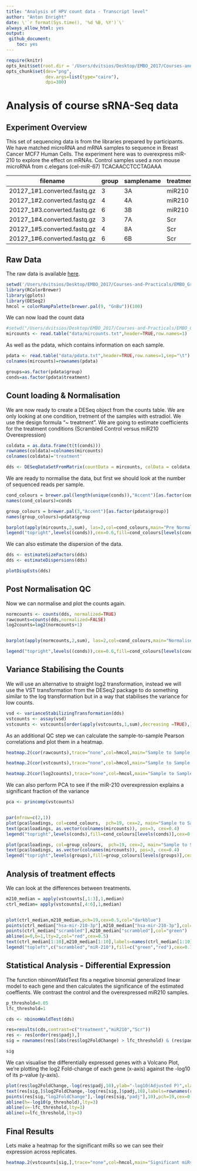 ```yaml
---
title: "Analysis of HPV count data - Transcript level"
author: "Anton Enright"
date: \'`r format(Sys.time(), '%d %B, %Y')`\'
always_allow_html: yes
output:
 github_document:
    toc: yes
---
```



```r
require(knitr)
opts_knit$set(root.dir = '/Users/dvitsios/Desktop/EMBO_2017/Courses-and-Practicals/EMBO_Greece_2017/miR_210_Experiment/small_RNASeq/')
opts_chunk$set(dev="png", 
               dev.args=list(type="cairo"),
               dpi=300)

```



# Analysis of course sRNA-Seq data

## Experiment Overview
This set of sequencing data is from the libraries prepared by participants. We have matched microRNA and mRNA samples to sequence in Breast Cancer MCF7 Human Cells. The experiment here was to overexpress miR-210 to explore the effect on mRNAs. Control samples used a non mouse microRNA from c.elegans (cel-miR-67) TCACAACCTCCTAGAAA


filename|group|samplename|treatment|fullname|3p-ad|
--------|-----|----------|---------|--------|-----|
20127_1#1.converted.fastq.gz|3|3A|miR210|miRNA03_MIR_GR3|TGGAATTCTCGGGTGCCAA|
20127_1#2.converted.fastq.gz|4|4A|miR210|miRNA04_MIR_GR4|TGGAATTCTCGGGTGCCAA|
20127_1#3.converted.fastq.gz|6|3B|miR210|miRNA14_MIR_GR6|TGGAATTCTCGGGTGCCAA|
20127_1#4.converted.fastq.gz|3|7A|Scr|miRNA07_SCR_GR3|TGGAATTCTCGGGTGCCAA|
20127_1#5.converted.fastq.gz|4|8A|Scr|miRNA08_SCR_GR4|TGGAATTCTCGGGTGCCAA|
20127_1#6.converted.fastq.gz|6|6B|Scr|miRNA16_SCR_GR6|TGGAATTCTCGGGTGCCAA

## Raw Data
The raw data is available [here](http://wwwdev.ebi.ac.uk/enright-srv/courses/rna_cambridge_2017/course_counts/data).

```r
setwd('/Users/dvitsios/Desktop/EMBO_2017/Courses-and-Practicals/EMBO_Greece_2017/miR_210_Experiment/small_RNASeq/')
library(RColorBrewer)
library(gplots)
library(DESeq2)
hmcol = colorRampPalette(brewer.pal(9, "GnBu"))(100)
```


We can now load the count data
```r
#setwd("/Users/dvitsios/Desktop/EMBO_2017/Courses-and-Practicals/EMBO_Greece_2017/miR_210_Experiment/small_RNASeq/data")
mircounts <- read.table("data/mircounts.txt",header=TRUE,row.names=1)
```

As well as the pdata, which contains information on each sample.

```r
pdata <- read.table("data/pdata.txt",header=TRUE,row.names=1,sep="\t")
colnames(mircounts)=rownames(pdata)

groups=as.factor(pdata$group)
conds=as.factor(pdata$treatment)
```

## Count loading & Normalisation
We are now ready to create a DESeq object from the counts table. We are only looking at one condition, tretment of the samples with estradiol. We use the design formula “~ treatment”. We are going to estimate coefficients for the treatment conditions (Scrambled Control versus miR210 Overexpression)

```r
coldata = as.data.frame(t(t(conds)))
rownames(coldata)=colnames(mircounts)
colnames(coldata)='treatment'

dds <- DESeqDataSetFromMatrix(countData = mircounts, colData = coldata, design = ~ treatment)
```

We are ready to normalise the data, but first we should look at the number of sequenced reads per sample.

```r
cond_colours = brewer.pal(length(unique(conds)),"Accent")[as.factor(conds)]
names(cond_colours)=conds

group_colours = brewer.pal(3,"Accent")[as.factor(pdata$group)]
names(group_colours)=pdata$group

barplot(apply(mircounts,2,sum), las=2,col=cond_colours,main="Pre Normalised Counts")
legend("topright",levels((conds)),cex=0.6,fill=cond_colours[levels(conds)])
```

We can also estimate the dispersion of the data.

```r
dds <- estimateSizeFactors(dds)
dds <- estimateDispersions(dds)

plotDispEsts(dds)
```

## Post Normalisation QC
Now we can normalise and plot the counts again.

```r
normcounts <- counts(dds, normalized=TRUE)
rawcounts=counts(dds,normalized=FALSE)
log2counts=log2(normcounts+1)


barplot(apply(normcounts,2,sum), las=2,col=cond_colours,main="Normalised Counts")

legend("topright",levels((conds)),cex=0.6,fill=cond_colours[levels(conds)])
```

## Variance Stabilising the Counts
We will use an alternative to straight log2 transformation, instead we will use the VST transformation from the DESeq2 package to do something similar to the log transformation but in a way that stabilises the variance for low counts.

```r
vsd <- varianceStabilizingTransformation(dds)
vstcounts <- assay(vsd)
vstcounts <- vstcounts[order(apply(vstcounts,1,sum),decreasing =TRUE),]
```

As an additional QC step we can calculate the sample-to-sample Pearson correlations and plot them in a heatmap.

```r
heatmap.2(cor(rawcounts),trace="none",col=hmcol,main="Sample to Sample Correlation (Raw Counts)",cexRow=0.5,cexCol=0.5,RowSideColors=cond_colours, margins=c(9,7))
```

```r
heatmap.2(cor(vstcounts),trace="none",col=hmcol,main="Sample to Sample Correlation (VST)",cexRow=0.5,cexCol=0.5,RowSideColors=cond_colours, margins=c(9,7))
```

```r
heatmap.2(cor(log2counts),trace="none",col=hmcol,main="Sample to Sample Correlation (Log2)",cexRow=0.5,cexCol=0.5,RowSideColors=cond_colours, margins=c(9,7))
```

We can also perform PCA to see if the miR-210 overexpression explains a significant fraction of the variance

```r
pca <- princomp(vstcounts)


par(mfrow=c(2,1))
plot(pca$loadings, col=cond_colours,  pch=19, cex=2, main="Sample to Sample PCA (VST)")
text(pca$loadings, as.vector(colnames(mircounts)), pos=3, cex=0.4)
legend("topright",levels(conds),fill=cond_colours[levels(conds)],cex=0.4)

plot(pca$loadings, col=group_colours,  pch=19, cex=2, main="Sample to Sample PCA (VST)")
text(pca$loadings, as.vector(colnames(mircounts)), pos=3, cex=0.4)
legend("topright",levels(groups),fill=group_colours[levels(groups)],cex=0.4)
```

## Analysis of treatment effects
We can look at the differences between treatments.

```r
m210_median = apply(vstcounts[,1:3],1,median)
ctrl_median= apply(vstcounts[,4:6],1,median)


plot(ctrl_median,m210_median,pch=19,cex=0.5,col="darkblue")
points(ctrl_median["hsa-mir-210-3p"],m210_median["hsa-mir-210-3p"],col="red")
points(ctrl_median["scrambled"],m210_median["scrambled"],col="green")
abline(a=0,b=1,lty=2,col="red",cex=0.5)
text(ctrl_median[1:10],m210_median[1:10],labels=names(ctrl_median[1:10]),cex=0.4,pos=2)
legend("topleft",c("scrambled","miR-210"),fill=c("green","red"),cex=0.7)
```

## Statistical Analysis - Differential Expression
The function nbinomWaldTest fits a negative binomial generalized linear model to each gene and then calculates the significance of the estimated coeffients. We contrast the control and the overexpressed miR210 samples.

```r
p_threshold=0.05
lfc_threshold=1

cds <- nbinomWaldTest(dds)

res=results(cds,contrast=c("treatment","miR210","Scr"))
res <- res[order(res$padj),]
sig = rownames(res[(abs(res$log2FoldChange) > lfc_threshold) & (res$padj < p_threshold) & !is.na(res$padj),])

sig
```

We can visualise the differentially expressed genes with a Volcano Plot, we’re plotting the log2 Fold-change of each gene (x-axis) against the -log10 of its p-value (y-axis).

```r
plot(res$log2FoldChange,-log(res$padj,10),ylab="-log10(Adjusted P)",xlab="Log2 FoldChange",main=paste("Volcano Plot","ctrl v mir210"),pch=19,cex=0.4)      
text(res[sig,]$log2FoldChange,-log(res[sig,]$padj,10),labels=rownames(res[sig,]),pos=3,cex=0.6)
points(res[sig,"log2FoldChange"],-log(res[sig,"padj"],10),pch=19,cex=0.4,col="red")
abline(h=-log10(p_threshold),lty=3)
abline(v=-lfc_threshold,lty=3)
abline(v=lfc_threshold,lty=3) 
```

## Final Results
Lets make a heatmap for the significant miRs so we can see their expression across replicates.

```r
heatmap.2(vstcounts[sig,],trace="none",col=hmcol,main="Significant miRs",cexRow=0.5,cexCol=0.5,ColSideColors=cond_colours, margins=c(9,7),Colv=FALSE,dendrogram="row")
```
